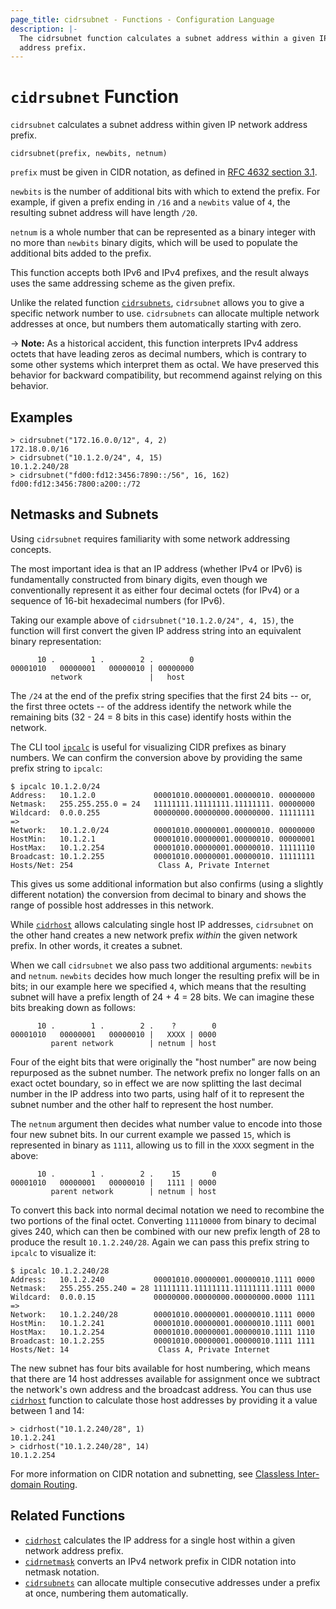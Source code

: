 ```yaml
---
page_title: cidrsubnet - Functions - Configuration Language
description: |-
  The cidrsubnet function calculates a subnet address within a given IP network
  address prefix.
---
```


# `cidrsubnet` Function

`cidrsubnet` calculates a subnet address within given IP network address prefix.

```hcl
cidrsubnet(prefix, newbits, netnum)
```

`prefix` must be given in CIDR notation, as defined in
[RFC 4632 section 3.1](https://tools.ietf.org/html/rfc4632#section-3.1).

`newbits` is the number of additional bits with which to extend the prefix.
For example, if given a prefix ending in `/16` and a `newbits` value of
`4`, the resulting subnet address will have length `/20`.

`netnum` is a whole number that can be represented as a binary integer with
no more than `newbits` binary digits, which will be used to populate the
additional bits added to the prefix.

This function accepts both IPv6 and IPv4 prefixes, and the result always uses
the same addressing scheme as the given prefix.

Unlike the related function [`cidrsubnets`](/docs/language/functions/cidrsubnets), `cidrsubnet`
allows you to give a specific network number to use. `cidrsubnets` can allocate
multiple network addresses at once, but numbers them automatically starting
with zero.

-> **Note:** As a historical accident, this function interprets IPv4 address
octets that have leading zeros as decimal numbers, which is contrary to some
other systems which interpret them as octal. We have preserved this behavior
for backward compatibility, but recommend against relying on this behavior.

## Examples

```
> cidrsubnet("172.16.0.0/12", 4, 2)
172.18.0.0/16
> cidrsubnet("10.1.2.0/24", 4, 15)
10.1.2.240/28
> cidrsubnet("fd00:fd12:3456:7890::/56", 16, 162)
fd00:fd12:3456:7800:a200::/72
```

## Netmasks and Subnets

Using `cidrsubnet` requires familiarity with some network addressing concepts.

The most important idea is that an IP address (whether IPv4 or IPv6) is
fundamentally constructed from binary digits, even though we conventionally
represent it as either four decimal octets (for IPv4) or a sequence of 16-bit
hexadecimal numbers (for IPv6).

Taking our example above of `cidrsubnet("10.1.2.0/24", 4, 15)`, the function
will first convert the given IP address string into an equivalent binary
representation:

```
      10 .        1 .        2 .        0
00001010   00000001   00000010 | 00000000
         network               |   host
```

The `/24` at the end of the prefix string specifies that the first 24
bits -- or, the first three octets -- of the address identify the network
while the remaining bits (32 - 24 = 8 bits in this case) identify hosts
within the network.

The CLI tool [`ipcalc`](https://gitlab.com/ipcalc/ipcalc) is useful for
visualizing CIDR prefixes as binary numbers. We can confirm the conversion
above by providing the same prefix string to `ipcalc`:

```
$ ipcalc 10.1.2.0/24
Address:   10.1.2.0             00001010.00000001.00000010. 00000000
Netmask:   255.255.255.0 = 24   11111111.11111111.11111111. 00000000
Wildcard:  0.0.0.255            00000000.00000000.00000000. 11111111
=>
Network:   10.1.2.0/24          00001010.00000001.00000010. 00000000
HostMin:   10.1.2.1             00001010.00000001.00000010. 00000001
HostMax:   10.1.2.254           00001010.00000001.00000010. 11111110
Broadcast: 10.1.2.255           00001010.00000001.00000010. 11111111
Hosts/Net: 254                   Class A, Private Internet
```

This gives us some additional information but also confirms (using a slightly
different notation) the conversion from decimal to binary and shows the range
of possible host addresses in this network.

While [`cidrhost`](/docs/language/functions/cidrhost) allows calculating single host IP addresses,
`cidrsubnet` on the other hand creates a new network prefix _within_ the given
network prefix. In other words, it creates a subnet.

When we call `cidrsubnet` we also pass two additional arguments: `newbits` and
`netnum`. `newbits` decides how much longer the resulting prefix will be in
bits; in our example here we specified `4`, which means that the resulting
subnet will have a prefix length of 24 + 4 = 28 bits. We can imagine these
bits breaking down as follows:

```
      10 .        1 .        2 .    ?        0
00001010   00000001   00000010 |   XXXX | 0000
         parent network        | netnum | host
```

Four of the eight bits that were originally the "host number" are now being
repurposed as the subnet number. The network prefix no longer falls on an
exact octet boundary, so in effect we are now splitting the last decimal number
in the IP address into two parts, using half of it to represent the subnet
number and the other half to represent the host number.

The `netnum` argument then decides what number value to encode into those
four new subnet bits. In our current example we passed `15`, which is
represented in binary as `1111`, allowing us to fill in the `XXXX` segment
in the above:

```
      10 .        1 .        2 .    15       0
00001010   00000001   00000010 |   1111 | 0000
         parent network        | netnum | host
```

To convert this back into normal decimal notation we need to recombine the
two portions of the final octet. Converting `11110000` from binary to decimal
gives 240, which can then be combined with our new prefix length of 28 to
produce the result `10.1.2.240/28`. Again we can pass this prefix string to
`ipcalc` to visualize it:

```
$ ipcalc 10.1.2.240/28
Address:   10.1.2.240           00001010.00000001.00000010.1111 0000
Netmask:   255.255.255.240 = 28 11111111.11111111.11111111.1111 0000
Wildcard:  0.0.0.15             00000000.00000000.00000000.0000 1111
=>
Network:   10.1.2.240/28        00001010.00000001.00000010.1111 0000
HostMin:   10.1.2.241           00001010.00000001.00000010.1111 0001
HostMax:   10.1.2.254           00001010.00000001.00000010.1111 1110
Broadcast: 10.1.2.255           00001010.00000001.00000010.1111 1111
Hosts/Net: 14                    Class A, Private Internet
```

The new subnet has four bits available for host numbering, which means
that there are 14 host addresses available for assignment once we subtract
the network's own address and the broadcast address. You can thus use
[`cidrhost`](/docs/language/functions/cidrhost) function to calculate those host addresses by
providing it a value between 1 and 14:

```
> cidrhost("10.1.2.240/28", 1)
10.1.2.241
> cidrhost("10.1.2.240/28", 14)
10.1.2.254
```

For more information on CIDR notation and subnetting, see
[Classless Inter-domain Routing](https://en.wikipedia.org/wiki/Classless_Inter-Domain_Routing).

## Related Functions

* [`cidrhost`](/docs/language/functions/cidrhost) calculates the IP address for a single host
  within a given network address prefix.
* [`cidrnetmask`](/docs/language/functions/cidrnetmask) converts an IPv4 network prefix in CIDR
  notation into netmask notation.
* [`cidrsubnets`](/docs/language/functions/cidrsubnets) can allocate multiple consecutive
  addresses under a prefix at once, numbering them automatically.
